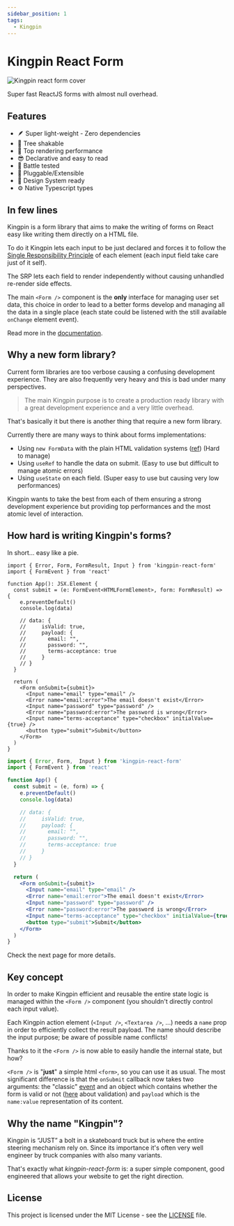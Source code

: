 ```yaml
---
sidebar_position: 1
tags:
  - Kingpin
---
```



# Kingpin React Form

![Kingpin react form cover](https://raw.githubusercontent.com/Valerioageno/kingpin-react-form/main/Cover.png 'Kingpin React Form')

Super fast ReactJS forms with almost null overhead.

## Features

- 🪶 Super light-weight - Zero dependencies
- 🌲 Tree shakable
- 🎯 Top rendering performance
- 😎 Declarative and easy to read
- 🔫 Battle tested
- 🔌 Pluggable/Extensible
- 🔖 Design System ready
- ⚙️ Native Typescript types

## In few lines

Kingpin is a form library that aims to make the writing of forms on React easy like writing them directly
on a HTML file.

To do it Kingpin lets each input to be just declared and forces it to follow the [Single
Responsibility Principle](https://en.wikipedia.org/wiki/Single-responsibility_principle)
of each element (each input field take care just of it self).

The SRP lets each field to render independently without causing unhandled re-render side effects.

The main `<Form />` component is the **only** interface for managing user set data, this choice in order to
lead to a better forms develop and managing all the data in a single place (each state could be listened with the
still available `onChange` element event).

Read more in the [documentation](https://kingpin-react-form.vercel.app/docs/intro).

## Why a new form library?

Current form libraries are too verbose causing a confusing development experience.
They are also frequently very heavy and this is bad under many perspectives.

> The main Kingpin purpose is to create a production ready library with a great
development experience and a very little overhead.

That's basically it but there is another thing that require a new form library.

Currently there are many ways to think about forms implementations:

- Using `new FormData` with the plain HTML validation systems ([ref](https://react.dev/reference/react-dom/components/input#reading-the-input-values-when-submitting-a-form)) (Hard to manage)
- Using `useRef` to handle the data on submit. (Easy to use but difficult to manage atomic errors)
- Using `useState` on each field. (Super easy to use but causing very low performances)

Kingpin wants to take the best from each of them ensuring a strong development experience
but providing top performances and the most atomic level of interaction.

## How hard is writing Kingpin's forms?

In short... easy like a pie.

<Tabs>
<TabItem value="typescript" label="Typescript">

```tsx
import { Error, Form, FormResult, Input } from 'kingpin-react-form'
import { FormEvent } from 'react'

function App(): JSX.Element {
  const submit = (e: FormEvent<HTMLFormElement>, form: FormResult) => {
    e.preventDefault()
    console.log(data)

    // data: {
    //     isValid: true,
    //     payload: {
    //       email: "",
    //       password: "",
    //       terms-acceptance: true
    //     }
    // }
  }

  return (
    <Form onSubmit={submit}>
      <Input name="email" type="email" />
      <Error name="email:error">The email doesn't exist</Error>
      <Input name="password" type="password" />
      <Error name="password:error">The password is wrong</Error>
      <Input name="terms-acceptance" type="checkbox" initialValue={true} />
      <button type="submit">Submit</button>
    </Form>
  )
}
```

</TabItem>
<TabItem value="javascript" label="Javascript">

```jsx
import { Error, Form,  Input } from 'kingpin-react-form'
import { FormEvent } from 'react'

function App() {
  const submit = (e, form) => {
    e.preventDefault()
    console.log(data)

    // data: {
    //     isValid: true,
    //     payload: {
    //       email: "",
    //       password: "",
    //       terms-acceptance: true
    //     }
    // }
  }

  return (
    <Form onSubmit={submit}>
      <Input name="email" type="email" />
      <Error name="email:error">The email doesn't exist</Error>
      <Input name="password" type="password" />
      <Error name="password:error">The password is wrong</Error>
      <Input name="terms-acceptance" type="checkbox" initialValue={true} />
      <button type="submit">Submit</button>
    </Form>
  )
}
```

</TabItem>
</Tabs>

Check the next page for more details.

## Key concept

In order to make Kingpin efficient and reusable the entire state logic is managed
within the `<Form />` component (you shouldn't directly control each input value).

Each Kingpin action element (`<Input />`, `<Textarea />`, ...) needs a `name` prop in order
to efficiently collect the result payload. The name should describe the
input purpose; be aware of possible name conflicts!

Thanks to it the `<Form />` is now able to easily handle the internal state, but how?

`<Form />` is "**just**" a simple html `<form>`, so you can use it as usual. The most significant
difference is that the `onSubmit` callback now takes two arguments: the "classic"
[event](https://developer.mozilla.org/en-US/docs/Web/API/SubmitEvent) and an object
which contains whether the form is valid or not ([here](validation)
about validation) and `payload` which is the `name:value` representation of its content.

## Why the name "Kingpin"?

Kingpin is “JUST” a bolt in a skateboard truck but is where the entire steering mechanism rely on.
Since its importance it's often very well engineer by truck companies with also many variants.

That's exactly what *kingpin-react-form* is: a super simple component, 
good engineered that allows your website to get the right direction.

## License

This project is licensed under the MIT License - see the  <a href="https://github.com/Valerioageno/kingpin-react-form/blob/main/LICENSE">LICENSE</a> file.
